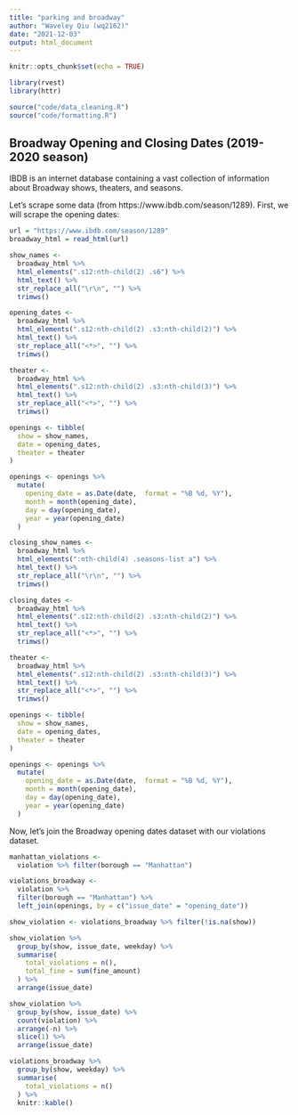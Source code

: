 ```yaml
---
title: "parking and broadway"
author: "Waveley Qiu (wq2162)"
date: "2021-12-03"
output: html_document
---
```


```r
knitr::opts_chunk$set(echo = TRUE)

library(rvest)
library(httr)

source("code/data_cleaning.R")
source("code/formatting.R")
```

## Broadway Opening and Closing Dates (2019-2020 season)

IBDB is an internet database containing a vast collection of information about Broadway shows, theaters, and seasons. 

Let's scrape some data (from https://www.ibdb.com/season/1289). First, we will scrape the opening dates:

```r
url = "https://www.ibdb.com/season/1289"
broadway_html = read_html(url)

show_names <-
  broadway_html %>%
  html_elements(".s12:nth-child(2) .s6") %>%
  html_text() %>% 
  str_replace_all("\r\n", "") %>% 
  trimws()

opening_dates <-
  broadway_html %>%
  html_elements(".s12:nth-child(2) .s3:nth-child(2)") %>%
  html_text() %>% 
  str_replace_all("<*>", "") %>% 
  trimws()

theater <-
  broadway_html %>%
  html_elements(".s12:nth-child(2) .s3:nth-child(3)") %>%
  html_text() %>% 
  str_replace_all("<*>", "") %>% 
  trimws()

openings <- tibble(
  show = show_names,
  date = opening_dates,
  theater = theater
)

openings <- openings %>%
  mutate(
    opening_date = as.Date(date,  format = "%B %d, %Y"),
    month = month(opening_date),
    day = day(opening_date),
    year = year(opening_date)
  )
```

```r
closing_show_names <-
  broadway_html %>%
  html_elements(":nth-child(4) .seasons-list a") %>%
  html_text() %>% 
  str_replace_all("\r\n", "") %>% 
  trimws()

closing_dates <-
  broadway_html %>%
  html_elements(".s12:nth-child(2) .s3:nth-child(2)") %>%
  html_text() %>% 
  str_replace_all("<*>", "") %>% 
  trimws()

theater <-
  broadway_html %>%
  html_elements(".s12:nth-child(2) .s3:nth-child(3)") %>%
  html_text() %>% 
  str_replace_all("<*>", "") %>% 
  trimws()

openings <- tibble(
  show = show_names,
  date = opening_dates,
  theater = theater
)

openings <- openings %>%
  mutate(
    opening_date = as.Date(date,  format = "%B %d, %Y"),
    month = month(opening_date),
    day = day(opening_date),
    year = year(opening_date)
  )
```

Now, let's join the Broadway opening dates dataset with our violations dataset.

```r
manhattan_violations <-
  violation %>% filter(borough == "Manhattan")

violations_broadway <-
  violation %>% 
  filter(borough == "Manhattan") %>% 
  left_join(openings, by = c("issue_date" = "opening_date"))

show_violation <- violations_broadway %>% filter(!is.na(show))

show_violation %>%
  group_by(show, issue_date, weekday) %>%
  summarise(
    total_violations = n(),
    total_fine = sum(fine_amount)
  ) %>%
  arrange(issue_date)

show_violation %>%
  group_by(show, issue_date) %>%
  count(violation) %>%
  arrange(-n) %>%
  slice(1) %>%
  arrange(issue_date)

violations_broadway %>% 
  group_by(show, weekday) %>%
  summarise(
    total_violations = n()
  ) %>% 
  knitr::kable()
```




